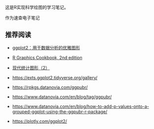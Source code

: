 这是R实现科学绘图的学习笔记。

作为速查电子笔记

## 推荐阅读

-   [ggplot2：用于数据分析的优雅图形](https://ggplot2-book.org/mastery)

-   [R Graphics Cookbook, 2nd edition](https://r-graphics.org/)

-   [现代统计图形（2）](https://bookdown.org/xiangyun/msg2nd/)

-   <https://exts.ggplot2.tidyverse.org/gallery/>

-   <https://rpkgs.datanovia.com/ggpubr/>

-   <https://www.datanovia.com/en/blog/tag/ggpubr/>

-   <https://www.datanovia.com/en/blog/how-to-add-p-values-onto-a-grouped-ggplot-using-the-ggpubr-r-package/>

-   <https://plotly.com/ggplot2/>
